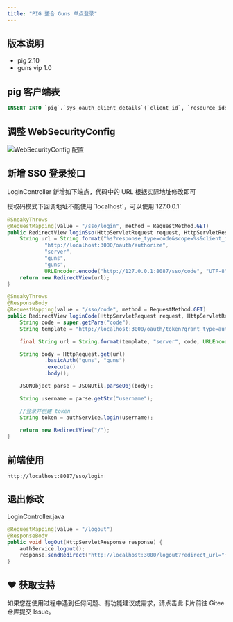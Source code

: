 ```yaml
---
title: "PIG 整合 Guns 单点登录"
---
```


## 版本说明

- pig 2.10
- guns vip 1.0

## pig 客户端表

```sql
INSERT INTO `pig`.`sys_oauth_client_details`(`client_id`, `resource_ids`, `client_secret`, `scope`, `authorized_grant_types`, `web_server_redirect_uri`, `authorities`, `access_token_validity`, `refresh_token_validity`, `additional_information`, `autoapprove`) VALUES ('guns', NULL, 'guns', 'server', 'refresh_token,authorization_code', 'http://localhost:8087/sso/code', NULL, 43200, 2592001, NULL, 'true');
```

## 调整 WebSecurityConfig

![WebSecurityConfig 配置](/images/1601971834824-77b3b26a-0484-4e9c-95a7-19f1314634a0.png)

## 新增 SSO 登录接口

LoginController 新增如下端点，代码中的 URL 根据实际地址修改即可

<Warning>
授权码模式下回调地址不能使用 `localhost`，可以使用`127.0.0.1`
</Warning>

```java
@SneakyThrows
@RequestMapping(value = "/sso/login", method = RequestMethod.GET)
public RedirectView loginSso(HttpServletRequest request, HttpServletResponse response) {
    String url = String.format("%s?response_type=code&scope=%s&client_id=%s&state=%s&redirect_uri=%s",
            "http://localhost:3000/oauth/authorize",
            "server",
            "guns",
            "guns",
            URLEncoder.encode("http://127.0.0.1:8087/sso/code", "UTF-8"));
    return new RedirectView(url);
}

@SneakyThrows
@ResponseBody
@RequestMapping(value = "/sso/code", method = RequestMethod.GET)
public RedirectView loginCode(HttpServletRequest request, HttpServletResponse response) {
    String code = super.getPara("code");
    String template = "http://localhost:3000/oauth/token?grant_type=authorization_code&scope=%s&code=%s&redirect_uri=%s";

    final String url = String.format(template, "server", code, URLEncoder.encode(request.getRequestURL().toString(), "UTF-8"));

    String body = HttpRequest.get(url)
            .basicAuth("guns", "guns")
            .execute()
            .body();

    JSONObject parse = JSONUtil.parseObj(body);

    String username = parse.getStr("username");

    //登录并创建 token
    String token = authService.login(username);

    return new RedirectView("/");
}
```

## 前端使用

```shell
http://localhost:8087/sso/login
```

## 退出修改

LoginController.java

```java
@RequestMapping(value = "/logout")
@ResponseBody
public void logOut(HttpServletResponse response) {
    authService.logout();
    response.sendRedirect("http://localhost:3000/logout?redirect_url="+ URLEncoder.encode("http://localhost:8087"));
}
```

## ♥️ 获取支持
<Card title="遇到问题？" horizontal icon="link" href="https://gitee.com/log4j/pig/issues">
  如果您在使用过程中遇到任何问题、有功能建议或需求，请点击此卡片前往 Gitee 仓库提交 Issue。
</Card>

